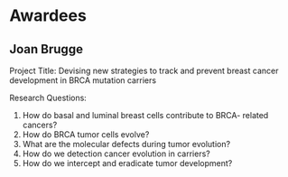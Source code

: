 # Awardees


## Joan Brugge

Project Title: Devising new strategies to track and prevent breast cancer development in BRCA mutation carriers

Research Questions:
1. How do basal and luminal breast cells contribute to BRCA-
related cancers?
2. How do BRCA tumor cells evolve?
3. What are the molecular defects during tumor evolution?
4. How do we detection cancer evolution in carriers?
5. How do we intercept and eradicate tumor development?
